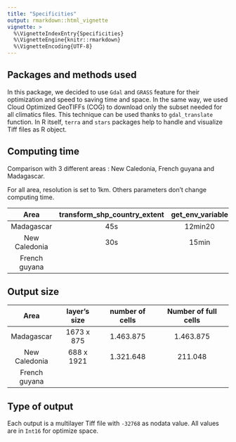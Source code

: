 ```yaml
---
title: "Specificities"
output: rmarkdown::html_vignette
vignette: >
  %\VignetteIndexEntry{Specificities}
  %\VignetteEngine{knitr::rmarkdown}
  %\VignetteEncoding{UTF-8}
---
```


## Packages and methods used

In this package, we decided to use `Gdal` and `GRASS` feature for their optimization and speed to saving time and space. 
In the same way, we used Cloud Optimized GeoTIFFs (COG) to download only the subset needed for all climatics files. This technique can be used thanks to `gdal_translate` function. 
In R itself, `terra` and `stars` packages help to handle and visualize Tiff files as R object.

## Computing time

Comparison with 3 different areas : New Caledonia, French guyana and Madagascar.

For all area, resolution is set to 1km. Others parameters don't change computing time.

| Area          | transform_shp_country_extent | get_env_variable | get_chelsa_current | merge_files | get_chelsa_futur |
| :-----------: | :--------------------------: | :--------------: | :----------------: | :---------: | :--------------: |
| Madagascar    | 45s                          | 12min20          |                    |             |                  |
| New Caledonia | 30s                          | 15min            | 20min              | 19min       |                  |
| French guyana |                              |                  |                    |             |                  |

## Output size

| Area          | layer's size | number of cells | Number of full cells |
| :-----------: | :----------: | :-------------: | :------------------: |
| Madagascar    | 1673 x 875   | 1.463.875       | 1.463.875            | 
| New Caledonia | 688 x 1921   | 1.321.648       | 211.048              |
| French guyana |  |  |

## Type of output

Each output is a multilayer Tiff file with `-32768` as nodata value. All values are in `Int16` for optimize space.

